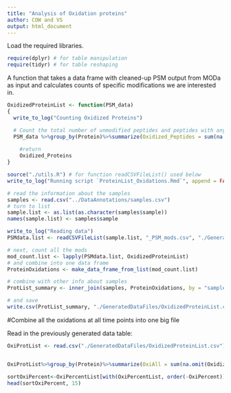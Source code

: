 ```yaml
---
title: "Analysis of Oxidation proteins"
author: COW and VS
output: html_document
---
```


Load the required libraries.
```r
require(dplyr) # for table manipulation
require(tidyr) # for table reshaping
```


A function that takes a data frame with cleaned-up PSM output from MODa as input and calculates counts of specific modifications we are interested in.
```r
OxidizedProteinList <- function(PSM_data)
{
  write_to_log("Counting Oxidized Proteins")

  # Count the total number of unmodified peptides and peptides with any sort of modification
  PSM_data %>%group_by(Protein)%>%summarize(Oxidized_Peptides = sum(na.omit(Modification == 16)), Non_Oxidized_Peptides = sum(!na.omit(Modification == 16))) -> Oxidized_Proteins
 
    #return
    Oxidized_Proteins
}
```


```r
source("./utils.R") # for function readCSVFileList() used below
write_to_log("Running script `ProteinList_Oxidations.Rmd`", append = FALSE)

# read the information about the samples
samples <- read.csv("../DataAnnotations/samples.csv")
# turn to list
sample.list <- as.list(as.character(samples$sample))
names(sample.list) <- samples$sample

write_to_log("Reading data")
PSMdata.list <- readCSVFileList(sample.list, "_PSM_mods.csv", "./GeneratedDataFiles/PSMHits")

# next, count all the mods
mod_count.list <- lapply(PSMdata.list, OxidizedProteinList)
# and combine into one data frame
ProteinOxidations <- make_data_frame_from_list(mod_count.list)

# combine with other info about samples
ProtList_summary <- inner_join(samples, ProteinOxidations, by = "sample")

# and save
write.csv(ProtList_summary, "./GeneratedDataFiles/OxidizedProteinList.csv", row.names = FALSE)
```

#Combine all the oxidations at all time points into one big file


Read in the previously generated data table:
```r
OxiProtList <- read.csv("./GeneratedDataFiles/OxidizedProteinList.csv")


OxiProtList%>%group_by(Protein)%>%summarize(OxiAll = sum(na.omit(Oxidized_Peptides)), NonOxiAll = sum(na.omit(Non_Oxidized_Peptides)), OxiPercent = 100*OxiAll/(OxiAll+NonOxiAll))->OxiPercentList

sortOxiPercent<-OxiPercentList[with(OxiPercentList, order(-OxiPercent)), ]
head(sortOxiPercent, 15)
```

